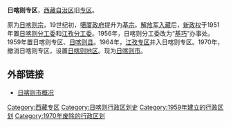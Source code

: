 {{Infobox Former Subdivision
|native_name = 
|conventional_long_name = 日喀则专区
|common_name = 日喀则专区
|subdivision = [[地级行政区|专区]]
|nation = {{PRC}}
|year_start = 1959年
|event_start = 
|date_start = 
|year_end = 1970年
|event_end = 
|date_end = 
|p1 = 藏区总管
|flag_p1 = Flag of the People's Republic of China.svg
|s1 = 日喀则地区
|flag_s1 = Flag of the People's Republic of China.svg
|image_flag = 
|image_coat = 
|image_map = Xigaze.png
|image_map_caption = 
|capital = 
|common_languages       = [[藏语|藏语]]
|stat_year1             = 
|stat_area1             = 
|stat_pop1              = 
|today = [[日喀则市|日喀则市]]
}}
'''日喀则专区'''，[[西藏自治区|西藏自治区]]旧[[专区|专区]]。

原为[[日喀则宗|日喀则宗]]，19世纪初，[[噶廈|噶厦政府]]提升为[[基宗|基宗]]。[[西藏和平解放|解放军入藏]]后，[[中華人民共和國政府|新政权]]于1951年置[[日喀则分工委|日喀则分工委]]和[[江孜分工委|江孜分工委]]。1956年，日喀则分工委改为“[[基巧|基巧]]”办事处。1959年置日喀则专区、[[桑珠孜区|日喀则县]]。1964年，[[江孜专区|江孜专区]]并入日喀则专区。1970年，撤消日喀则专区，设置[[日喀则地区|日喀则地区]]。现为[[日喀则市|日喀则市]]。

== 外部链接 ==
*[https://web.archive.org/web/20150402064812/http://www.xizang.gov.cn/xzqh/51607.jhtml 日喀则市概况]

[[Category:西藏专区|Category:西藏专区]]
[[Category:日喀则行政区划史|Category:日喀则行政区划史]]
[[Category:1959年建立的行政区划|Category:1959年建立的行政区划]]
[[Category:1970年废除的行政区划|Category:1970年废除的行政区划]]